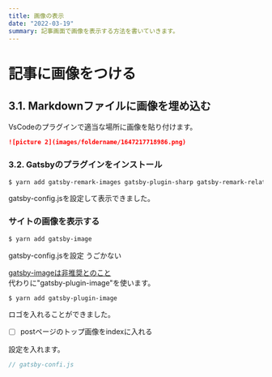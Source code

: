 ---
title: 画像の表示
date: "2022-03-19"
summary: 記事画面で画像を表示する方法を書いていきます。
---

# 記事に画像をつける

## 3.1. Markdownファイルに画像を埋め込む
VsCodeのプラグインで適当な場所に画像を貼り付けます。
```markdown
![picture 2](images/foldername/1647217718986.png)  
```

### 3.2. Gatsbyのプラグインをインストール
```bash
$ yarn add gatsby-remark-images gatsby-plugin-sharp gatsby-remark-relative-images
```

gatsby-config.jsを設定して表示できました。

### サイトの画像を表示する
```bash
$ yarn add gatsby-image
```
gatsby-config.jsを設定
うごかない

[gatsby-imageは非推奨とのこと](https://www.gatsbyjs.com/plugins/gatsby-image/)  
代わりに"gatsby-plugin-image"を使います。  

```bash
$ yarn add gatsby-plugin-image
```

ロゴを入れることができました。


- [ ] postページのトップ画像をindexに入れる


設定を入れます。
```javascript
// gatsby-confi.js

```

